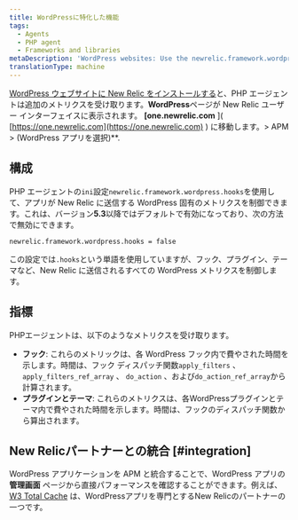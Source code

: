 ```yaml
---
title: WordPressに特化した機能
tags:
  - Agents
  - PHP agent
  - Frameworks and libraries
metaDescription: 'WordPress websites: Use the newrelic.framework.wordpress.hooks INI setting to capture special metrics for hooks, plugins, and themes with New Relic.'
translationType: machine
---
```


[WordPress ウェブサイトに New Relic をインストールする](/docs/agents/php-agent/installation/install-php-agent-shared-hosting-service)と、PHP エージェントは追加のメトリクスを受け取ります。**WordPress**ページが New Relic ユーザー インターフェイスに表示されます。 **\[one.newrelic.com** ]( [https://one.newrelic.com](https://one.newrelic.com) ) に移動します。> APM > (WordPress アプリを選択)\*\*.

## 構成

PHP エージェントの`ini`設定`newrelic.framework.wordpress.hooks`を使用して、アプリが New Relic に送信する WordPress 固有のメトリクスを制御できます。これは、バージョン**5.3**以降ではデフォルトで有効になっており、次の方法で無効にできます。

```
newrelic.framework.wordpress.hooks = false
```

この設定では`.hooks`という単語を使用していますが、フック、プラグイン、テーマなど、New Relic に送信されるすべての WordPress メトリクスを制御します。

## 指標

PHPエージェントは、以下のようなメトリクスを受け取ります。

* **フック**: これらのメトリックは、各 WordPress フック内で費やされた時間を示します。時間は、フック ディスパッチ関数`apply_filters` 、 `apply_filters_ref_array` 、 `do_action` 、および`do_action_ref_array`から計算されます。
* **プラグインとテーマ**: これらのメトリクスは、各WordPressプラグインとテーマ内で費やされた時間を示します。時間は、フックのディスパッチ関数から算出されます。

## New Relicパートナーとの統合 [#integration]

WordPress アプリケーションを APM と統合することで、WordPress アプリの **管理画面** ページから直接パフォーマンスを確認することができます。例えば、 [W3 Total Cache](https://newrelic.com/blog/best-practices/web-performance-optimization-automation) は、WordPressアプリを専門とするNew Relicのパートナーの一つです。